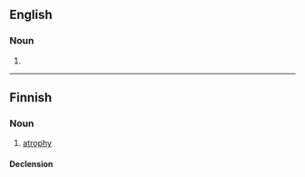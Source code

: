 ==English==

===Noun===
{{en-noun|-}}

# {{dated form of|atropine|lang=en}}

{{Webster 1913}}

----

==Finnish==

===Noun===
{{fi-noun}}

# {{context|pathology|lang=fi}} [[atrophy]]

====Declension====
{{fi-decl-kulkija|atropi|a}}